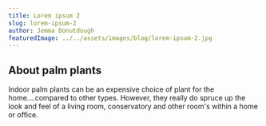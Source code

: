 ```yaml
---
title: Lorem ipsum 2
slug: lorem-ipsum-2
author: Jemma Donutdough
featuredImage: ../../assets/images/blog/lorem-ipsum-2.jpg
---
```


## About palm plants

Indoor palm plants can be an expensive choice of plant for the home....compared to other types. However, they really do spruce up the look and feel of a living room, conservatory and other room's within a home or office.